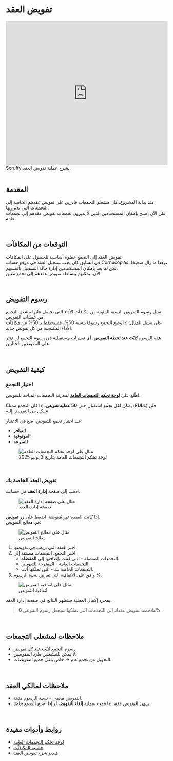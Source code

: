 # تفويض العقد 

<iframe 
  width="100%" 
  height="450" 
  src="https://www.youtube.com/embed/bgaKdoi3j8w" 
  title=" Scruffy يشرح عملية تفويض العقد" 
  frameborder="0" 
  allow="accelerometer; autoplay; clipboard-write; encrypted-media; gyroscope; picture-in-picture" 
  allowfullscreen
></iframe>

<figcaption className="mt-2 text-sm text-white/70">
   Scruffy يشرح عملية تفويض العقد.
</figcaption>

</br>

## المقدمة  

منذ بداية المشروع، كان مشغلو التجمعات قادرين على تفويض عقدهم الخاصة إلى التجمعات التي يديرونها.  
لكن الآن أصبح بإمكان المستخدمين الذين لا يديرون تجمعات تفويض عقدهم إلى تجمعات عامة.  

</br>

## التوقعات من المكافآت  

تفويض العقد إلى التجمع خطوة أساسية للحصول على المكافآت.  
في السابق كان يجب تسجيل العقد في موقع حساب Cornucopias، وهذا ما زال صحيحًا،  
لكن لم يعد بإمكان المستخدمين إدارة حالة التسجيل بأنفسهم.  
الآن، يمكنهم ببساطة تفويض عقدهم إلى تجمع معين.  

</br>

## رسوم التفويض 

تمثل رسوم التفويض النسبة المئوية من مكافآت الأداء التي يحصل عليها مشغل التجمع من عمليات التفويض.  
على سبيل المثال: إذا وضع التجمع رسومًا بنسبة 50%، فسيحتفظ بـ 50% من مكافآت الأداء المكتسبة من كل تفويض جديد.  

هذه الرسوم **تُثبّت عند لحظة التفويض**. أي تغييرات مستقبلية في رسوم التجمع لن تؤثر على المفوضين الحاليين.  

</br>

## كيفية التفويض  

### اختيار التجمع  

اطّلع على **[لوحة تحكم التجمعات العامة](https://cornucopias.io/nodes/pools)** لمعرفة التجمعات المتاحة للتفويض.  

يمكن لكل تجمع استقبال حتى **50 عملية تفويض**. إذا كان التجمع ممتلئًا (**FULL**) فلن تتمكن من التفويض إليه.  

عند اختيار تجمع للتفويض، ضع في الاعتبار:  
- **التوافر**  
- **الموثوقية**  
- **السرعة**  

<figure className="img-center my-6">
  <img src="/images/nodes/public-pools-dashboard.avif" alt="مثال على لوحة تحكم التجمعات العامة" />
  <figcaption>لوحة تحكم التجمعات العامة بتاريخ 3 يونيو 2025</figcaption>
</figure>

</br>

### تفويض العقد الخاصة بك  

اذهب إلى صفحة **إدارة العقد** في حسابك.  

<figure className="img-center my-6">
  <img src="/images/nodes/manage-nodes.avif" alt="مثال على صفحة إدارة العقد" />
  <figcaption>صفحة إدارة العقد</figcaption>
</figure>

إذا كانت العقدة غير مُفوضة، اضغط على زر **تفويض**.  
في معالج التفويض:  

<figure className="img-center my-6">
  <img src="/images/nodes/delegation-wizard.avif" alt="مثال على معالج التفويض" />
  <figcaption>معالج التفويض</figcaption>
</figure>

1. اختر العقد التي ترغب في تفويضها.  
2. اختر التجمع. التجمعات مصنفة إلى:  
   - التجمعات المفضلة - التي قمت بإضافتها إلى **المفضلة**.  
   - التجمعات العامة - المفتوحة للتفويض.  
   - التجمعات الخاصة بك - التي تملكها أنت.  
3. وافق على الاتفاقية التي تعرض نسبة الرسوم %.  

<figure className="img-center my-6">
  <img src="/images/nodes/delegation-agreement.avif" alt="مثال على اتفاقية التفويض" />
  <figcaption>اتفاقية التفويض</figcaption>
</figure>

بمجرد إكمال العملية ستظهر النتائج في صفحة إدارة العقد.  

> ملاحظة: تفويض عقدك إلى التجمعات التي تملكها سيجعل رسوم التفويض **0%**.  

</br>

## ملاحظات لمشغلي التجمعات  

- رسوم التجمع تُثبّت عند كل تفويض.  
- لا يمكن للمشغلين طرد المفوضين.  
- التحويل من تجمع عام → خاص يلغي جميع التفويضات.  

</br>

## ملاحظات لمالكي العقد  

- التفويض محمي - نسبة الرسوم مثبتة.  
- ينتهي التفويض فقط إذا قمت بعملية **إلغاء التفويض** أو إذا أصبح التجمع خاصًا.  

</br>

## روابط وأدوات مفيدة  

- [لوحة تحكم التجمعات العامة](https://cornucopias.io/nodes/pools)  
- [حاسبة المكافآت](https://cornucopias.io/nodes/rewards)  
- [فيديو شرح تفويض العقد](https://youtu.be/bgaKdoi3j8w)  

</br>  

</br>  

</br>  
